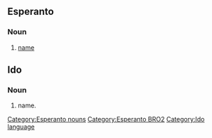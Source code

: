 ==Esperanto==

===Noun===
{{eo-noun}}
#[[name]]

[[Category:Esperanto nouns]]
[[Category:Esperanto BRO2]]

==Ido==
===Noun===
# name.

[[Category:Ido language]]